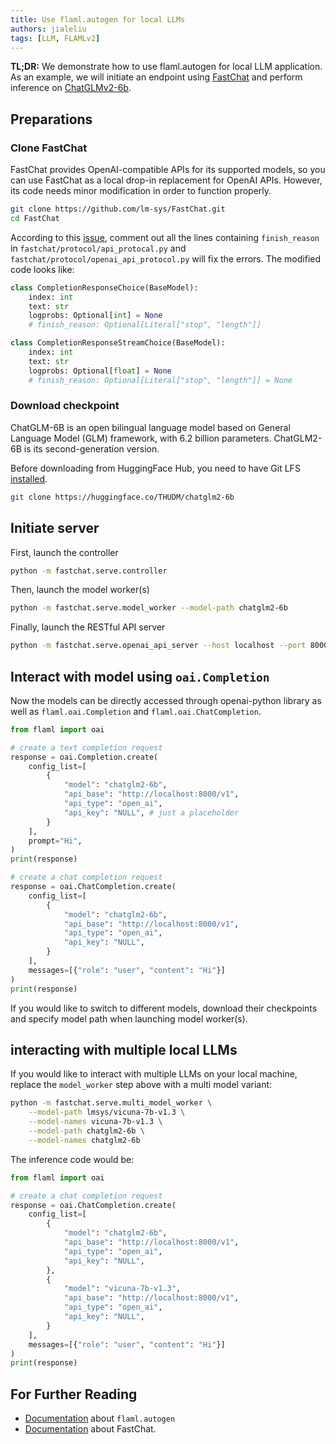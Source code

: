 ```yaml
---
title: Use flaml.autogen for local LLMs
authors: jialeliu
tags: [LLM, FLAMLv2]
---
```

**TL;DR:**
We demonstrate how to use flaml.autogen for local LLM application. As an example, we will initiate an endpoint using [FastChat](https://github.com/lm-sys/FastChat) and perform inference on [ChatGLMv2-6b](https://github.com/THUDM/ChatGLM2-6B).

## Preparations

### Clone FastChat

FastChat provides OpenAI-compatible APIs for its supported models, so you can use FastChat as a local drop-in replacement for OpenAI APIs. However, its code needs minor modification in order to function properly.

```bash
git clone https://github.com/lm-sys/FastChat.git
cd FastChat
```

According to this [issue](https://github.com/lm-sys/FastChat/issues/1641), comment out all the lines containing `finish_reason` in `fastchat/protocol/api_protocal.py` and `fastchat/protocol/openai_api_protocol.py` will fix the errors. The modified code looks like:

```python
class CompletionResponseChoice(BaseModel):
    index: int
    text: str
    logprobs: Optional[int] = None
    # finish_reason: Optional[Literal["stop", "length"]]

class CompletionResponseStreamChoice(BaseModel):
    index: int
    text: str
    logprobs: Optional[float] = None
    # finish_reason: Optional[Literal["stop", "length"]] = None
```

### Download checkpoint

ChatGLM-6B is an open bilingual language model based on General Language Model (GLM) framework, with 6.2 billion parameters. ChatGLM2-6B is its second-generation version.

Before downloading from HuggingFace Hub, you need to have Git LFS [installed](https://docs.github.com/en/repositories/working-with-files/managing-large-files/installing-git-large-file-storage).

```bash
git clone https://huggingface.co/THUDM/chatglm2-6b
```

## Initiate server

First, launch the controller

```bash
python -m fastchat.serve.controller
```

Then, launch the model worker(s)

```bash
python -m fastchat.serve.model_worker --model-path chatglm2-6b
```

Finally, launch the RESTful API server

```bash
python -m fastchat.serve.openai_api_server --host localhost --port 8000
```

## Interact with model using `oai.Completion`

Now the models can be directly accessed through openai-python library as well as `flaml.oai.Completion` and `flaml.oai.ChatCompletion`.


```python
from flaml import oai

# create a text completion request
response = oai.Completion.create(
    config_list=[
        {
            "model": "chatglm2-6b",
            "api_base": "http://localhost:8000/v1",
            "api_type": "open_ai",
            "api_key": "NULL", # just a placeholder
        }
    ],
    prompt="Hi",
)
print(response)

# create a chat completion request
response = oai.ChatCompletion.create(
    config_list=[
        {
            "model": "chatglm2-6b",
            "api_base": "http://localhost:8000/v1",
            "api_type": "open_ai",
            "api_key": "NULL",
        }
    ],
    messages=[{"role": "user", "content": "Hi"}]
)
print(response)
```

If you would like to switch to different models, download their checkpoints and specify model path when launching model worker(s).

## interacting with multiple local LLMs

If you would like to interact with multiple LLMs on your local machine, replace the `model_worker` step above with a multi model variant:

```bash
python -m fastchat.serve.multi_model_worker \
    --model-path lmsys/vicuna-7b-v1.3 \
    --model-names vicuna-7b-v1.3 \
    --model-path chatglm2-6b \
    --model-names chatglm2-6b
```

The inference code would be:

```python
from flaml import oai

# create a chat completion request
response = oai.ChatCompletion.create(
    config_list=[
        {
            "model": "chatglm2-6b",
            "api_base": "http://localhost:8000/v1",
            "api_type": "open_ai",
            "api_key": "NULL",
        },
        {
            "model": "vicuna-7b-v1.3",
            "api_base": "http://localhost:8000/v1",
            "api_type": "open_ai",
            "api_key": "NULL",
        }
    ],
    messages=[{"role": "user", "content": "Hi"}]
)
print(response)
```

## For Further Reading

* [Documentation](/docs/Use-Cases/Auto-Generation) about `flaml.autogen`
* [Documentation](https://github.com/lm-sys/FastChat) about FastChat.
